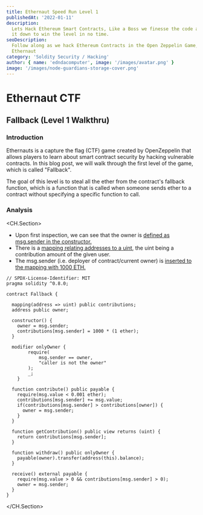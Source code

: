 ```yaml
---
title: Ethernaut Speed Run Level 1
publishedAt: '2022-01-11'
description:
  Lets Hack Ethereum Smart Contracts, Like a Boss we finesse the code and break
  it down to win the level in no time.
seoDescription:
  Follow along as we hack Ethereum Contracts in the Open Zeppelin Game,
  Ethernaut
category: 'Soldity Security / Hacking'
author: { name: 'edndacomputer', image: '/images/avatar.png' }
image: '/images/node-guardians-storage-cover.png'
---
```


# Ethernaut CTF
## Fallback (Level 1 Walkthru)
### Introduction

Ethernauts is a capture the flag (CTF) game created by OpenZeppelin that allows
players to learn about smart contract security by hacking vulnerable contracts.
In this blog post, we will walk through the first level of the game, which is
called "Fallback".

The goal of this level is to steal all the ether from the contract's fallback
function, which is a function that is called when someone sends ether to a
contract without specifying a specific function to call.

### Analysis

<CH.Section>
- Upon first inspection, we can see that the owner is [defined as msg.sender in the constructor.](focus://7,16)
- There is a [mapping relating addresses to a uint](focus://6), the uint being a contribution amount of the given user.
- The msg.sender (i.e. deployer of contract/current owner) is [inserted to the mapping with 1000 ETH.](focus://11)
```solidity
// SPDX-License-Identifier: MIT
pragma solidity ^0.8.0;

contract Fallback {

  mapping(address => uint) public contributions;
  address public owner;

  constructor() {
    owner = msg.sender;
    contributions[msg.sender] = 1000 * (1 ether);
  }

  modifier onlyOwner {
        require(
            msg.sender == owner,
            "caller is not the owner"
        );
        _;
    }

  function contribute() public payable {
    require(msg.value < 0.001 ether);
    contributions[msg.sender] += msg.value;
    if(contributions[msg.sender] > contributions[owner]) {
      owner = msg.sender;
    }
  }

  function getContribution() public view returns (uint) {
    return contributions[msg.sender];
  }

  function withdraw() public onlyOwner {
    payable(owner).transfer(address(this).balance);
  }

  receive() external payable {
    require(msg.value > 0 && contributions[msg.sender] > 0);
    owner = msg.sender;
  }
}
```
</CH.Section>